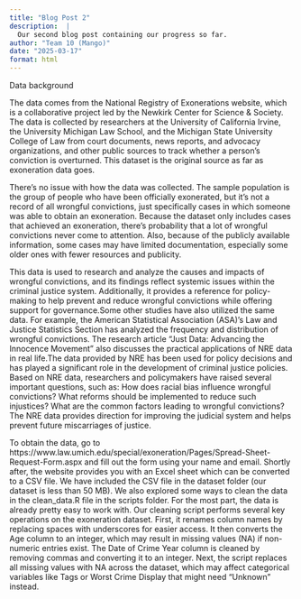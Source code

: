 ```yaml
---
title: "Blog Post 2"
description:  |
  Our second blog post containing our progress so far.
author: "Team 10 (Mango)"
date: "2025-03-17"
format: html
---
```


Data background

The data comes from the National Registry of Exonerations website, which is a collaborative project led by the Newkirk Center for Science & Society. The data is collected by researchers at the University of California Irvine, the University Michigan Law School, and the Michigan State University College of Law from court documents, news reports, and advocacy organizations, and other public sources to track whether a person's conviction is overturned. This dataset is the original source as far as exoneration data goes.

There's no issue with how the data was collected. The sample population is the group of people who have been officially exonerated, but it's not a record of all wrongful convictions, just specifically cases in which someone was able to obtain an exoneration. Because the dataset only includes cases that achieved an exoneration, there's probability that a lot of wrongful convictions never come to attention. Also, because of the publicly available information, some cases may have limited documentation, especially some older ones with fewer resources and publicity.

This data is used to research and analyze the causes and impacts of wrongful convictions, and its findings reflect systemic issues within the criminal justice system. Additionally, it provides a reference for policy-making to help prevent and reduce wrongful convictions while offering support for governance.Some other studies have also utilized the same data. For example, the American Statistical Association (ASA)’s Law and Justice Statistics Section has analyzed the frequency and distribution of wrongful convictions. The research article "Just Data: Advancing the Innocence Movement" also discusses the practical applications of NRE data in real life.The data provided by NRE has been used for policy decisions and has played a significant role in the development of criminal justice policies. Based on NRE data, researchers and policymakers have raised several important questions, such as: How does racial bias influence wrongful convictions? What reforms should be implemented to reduce such injustices? What are the common factors leading to wrongful convictions? The NRE data provides direction for improving the judicial system and helps prevent future miscarriages of justice.

To obtain the data, go to https://www.law.umich.edu/special/exoneration/Pages/Spread-Sheet-Request-Form.aspx and fill out the form using your name and email. Shortly after, the website provides you with an Excel sheet which can be converted to a CSV file. We have included the CSV file in the dataset folder (our dataset is less than 50 MB). We also explored some ways to clean the data in the clean_data.R file in the scripts folder. For the most part, the data is already pretty easy to work with. Our cleaning script performs several key operations on the exoneration dataset. First, it renames column names by replacing spaces with underscores for easier access. It then converts the Age column to an integer, which may result in missing values (NA) if non-numeric entries exist. The Date of Crime Year column is cleaned by removing commas and converting it to an integer. Next, the script replaces all missing values with NA across the dataset, which may affect categorical variables like Tags or Worst Crime Display that might need "Unknown" instead.

